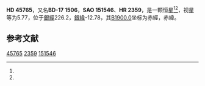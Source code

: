 {{Starbox begin
| name = HD 45765
}}
{{Starbox observe
| epoch = [[J2000.0|J2000.0]]
| constell = {{星座名待查}}<ref name=SIMBAD>{{cite web
 | url=http://simbad.u-strasbg.fr/simbad/sim-id?Ident=HR+2359
 | title =Pulsating variable Star
 | publisher=Centre de Données astronomiques de Strasbourg
 | work=SIMBAD
 | accessdate=2012-07-13}}</ref><ref name=DATA>{{cite web
 | url=http://vizier.u-strasbg.fr/viz-bin/VizieR-5?-out.add=.&-source=5050&-corr=PK=HR&-out.max=9999&HR=2359
 | title=VizieR Detailed Page
 | accessdate=2012-07-13
 | archive-date=2016-03-05
 | archive-url=https://web.archive.org/web/20160305051217/http://vizier.u-strasbg.fr/viz-bin/VizieR-5?-out.add=.&-source=5050&-corr=PK=HR&-out.max=9999&HR=2359
 | dead-url=no
 }}</ref>
| 星官 = 
| ra = {{RA|6|28|37.3}}<ref name=SIMBAD /><ref name=DATA />
| dec = {{DEC|-17|27|58}}<ref name=SIMBAD /><ref name=DATA />
| appmag_v = 5.77<ref name=SIMBAD /><ref name=DATA />
}}
{{Starbox character
| class = G5<ref name=SIMBAD /><ref name=DATA />
| b-v = 1.12<ref name=SIMBAD /><ref name=DATA />
| u-b = <ref name=SIMBAD /><ref name=DATA />
| r-i = <ref name=SIMBAD /><ref name=DATA />
| variable = 
}}
{{Starbox astrometry
| radial_v = 
| prop_mo_ra = 18
| parallax = 
| p_error = 
}}
{{Starbox catalog
| names =BD-17 1506，[[SAO星表|SAO]] 151546，[[HD星表|HD]] 45765，[[HR星表|HR]] 2359}}
{{Starbox reference |Simbad=HR+2359}}
{{Starbox end}}

'''HD 45765'''，又名'''BD-17 1506'''，'''SAO 151546'''、'''HR 2359'''，是一颗恒星<ref name=SIMBAD /><ref name=DATA />，视星等为5.77，位于[[銀道座標系|銀經]]226.2，[[銀道座標系|銀緯]]-12.78，其[[B1900.0|B1900.0]]坐标为赤經{{RA|6|24|11.7}}，赤緯{{DEC|-17|-12.78|8}}。

== 参考文献 ==
{{reflist}}

{{star-stub}}

[[Category:HD和HDE天體|45765]]
[[Category:HR天體|2359]]
[[Category:SAO天體|151546]]